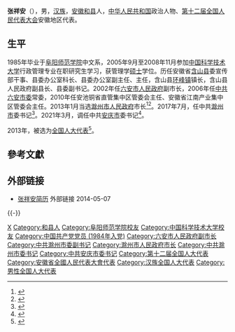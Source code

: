 '''张祥安'''（{{bd|1964年|10月||catIdx=Zhang张}}），男，[[汉族|汉族]]，[[安徽|安徽]][[和县|和县]]人，[[中华人民共和国|中华人民共和国]]政治人物、[[第十二届全国人民代表大会|第十二届全国人民代表大会]]安徽地区代表。

== 生平 ==
1985年毕业于[[阜阳师范学院|阜阳师范学院]]中文系，2005年9月至2008年11月参加[[中国科学技术大学|中国科学技术大学]]行政管理专业在职研究生学习，获管理学[[硕士|硕士]]学位。历任安徽省[[含山县|含山县]]委宣传部干事、县委办公室科长、县委办公室副主任、主任，含山县[[环峰镇|环峰镇]]镇长，含山县人民政府副县长、县委副书记。2002年任[[六安市人民政府|六安市人民政府]]副市长，2006年任[[中共六安市委|中共六安市委]]常委，2010年任安池铜省直管集中区管委会主任、安徽省江南产业集中区管委会主任。2013年1月当选[[滁州市人民政府|滁州市人民政府]]市长<ref>{{cite web|accessdate=2014-06-07|url=http://district.ce.cn/newarea/sddy/201301/16/t20130116_24033982_2.shtml|title=李耀才当选滁州市人大主任 张祥安为市长|publisher=中国经济网|archive-date=2017-08-30|archive-url=https://web.archive.org/web/20170830004410/http://district.ce.cn/newarea/sddy/201301/16/t20130116_24033982_2.shtml|dead-url=no}}</ref><ref>{{cite web|accessdate=2014-07-14|url=http://district.ce.cn/zt/zlk/bg/201402/13/t20140213_2294152.shtml|title=滁州市政府工作报告 (2014年1月11日 张祥安)|publisher=中国经济网|archive-date=2017-08-30|archive-url=https://web.archive.org/web/20170830003644/http://district.ce.cn/zt/zlk/bg/201402/13/t20140213_2294152.shtml|dead-url=no}}</ref>。2017年7月，任中共[[滁州市|滁州市]]委书记<ref >{{cite web |url=http://district.ce.cn/newarea/sddy/201707/28/t20170728_24573189.shtml |language= |title=张祥安任滁州市委书记(简历) |publisher=中国经济网 |date=2017年7月28日 |accessdate= |archive-date=2018年6月11日 |archive-url=https://web.archive.org/web/20180611040702/http://district.ce.cn/newarea/sddy/201707/28/t20170728_24573189.shtml |dead-url=no }}</ref>。2021年3月，调任中共[[安庆市|安庆市]]委书记<ref >{{cite web |url=http://district.ce.cn/newarea/sddy/202103/29/t20210329_36420211.shtml |language= |title=张祥安任安庆市委书记 魏晓明不再兼任 |publisher=中国经济网 |date=2021年3月29日 |accessdate= |archive-date=2021年7月20日 |archive-url=https://web.archive.org/web/20210720073805/http://district.ce.cn/newarea/sddy/202103/29/t20210329_36420211.shtml |dead-url=no }}</ref>。

2013年，被选为[[全国人大代表|全国人大代表]]<ref>{{cite news|title=全国人大代表信息-张祥安|url= http://210.82.31.1:8084/delegate/viewDelegate.action?dbid=120978|accessdate=2013-03-28|newspaper=全国人大网|archive-url=https://web.archive.org/web/20140714113748/http://www.npc.gov.cn/delegate/viewDelegate.action?dbid=120978|archive-date=2014-07-14|dead-url=yes}}</ref>。

== 參考文獻 ==
{{Reflist}}

== 外部链接 ==
* [http://district.ce.cn/newarea/sddy/201301/16/t20130116_24033982_2.shtml 张祥安简历] {{Wayback|url=http://district.ce.cn/newarea/sddy/201301/16/t20130116_24033982_2.shtml |date=20170830004410 }} 外部链接 2014-05-07

{{-}}
{{start box}}
{{s-ppo|cpc}}
{{s-before|[[魏晓明|魏晓明]]}}
{{s-title|[[中国共产党安庆市委员会|中国共产党安庆市委员会]]书记|2021年3月－}}
{{s-inc}}
{{s-before|[[姚玉舟|姚玉舟]]}}
{{s-title|[[中国共产党滁州市委员会|中国共产党滁州市委员会]]书记|2017年7月－2021年3月}}
{{s-after|[[许继伟|许继伟]]}}
{{s-gov|prc}}
{{s-before|[[江山_(政治人物)|江山]]}}
{{s-title|[[滁州市人民政府|滁州市人民政府]]市长|2012年2月－2017年12月}}
{{s-after|[[许继伟|许继伟]]}}
{{end box}}

{{Authority control}}
{{DEFAULTSORT:Zhang张}}
[[Category:张姓|X]]
[[Category:和县人|Category:和县人]]
[[Category:阜阳师范学院校友|Category:阜阳师范学院校友]]
[[Category:中国科学技术大学校友|Category:中国科学技术大学校友]]
[[Category:中国共产党党员_(1984年入党)|Category:中国共产党党员 (1984年入党)]]
[[Category:六安市人民政府副市长|Category:六安市人民政府副市长]]
[[Category:中共滁州市委副书记|Category:中共滁州市委副书记]]
[[Category:滁州市人民政府市长|Category:滁州市人民政府市长]]
[[Category:中共滁州市委书记|Category:中共滁州市委书记]]
[[Category:中共安庆市委书记|Category:中共安庆市委书记]]
[[Category:第十二届全国人大代表|Category:第十二届全国人大代表]]
[[Category:安徽省全國人民代表大會代表|Category:安徽省全國人民代表大會代表]]
[[Category:汉族全国人大代表|Category:汉族全国人大代表]]
[[Category:男性全国人大代表|Category:男性全国人大代表]]